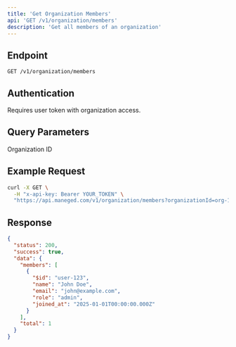 ```yaml
---
title: 'Get Organization Members'
api: 'GET /v1/organization/members'
description: 'Get all members of an organization'
---
```


## Endpoint

```
GET /v1/organization/members
```

## Authentication

Requires user token with organization access.

## Query Parameters

<ParamField query="organizationId" type="string" required>
  Organization ID
</ParamField>

## Example Request

```bash
curl -X GET \
  -H "x-api-key: Bearer YOUR_TOKEN" \
  "https://api.maneged.com/v1/organization/members?organizationId=org-123"
```

## Response

```json
{
  "status": 200,
  "success": true,
  "data": {
    "members": [
      {
        "$id": "user-123",
        "name": "John Doe",
        "email": "john@example.com",
        "role": "admin",
        "joined_at": "2025-01-01T00:00:00.000Z"
      }
    ],
    "total": 1
  }
}
```
